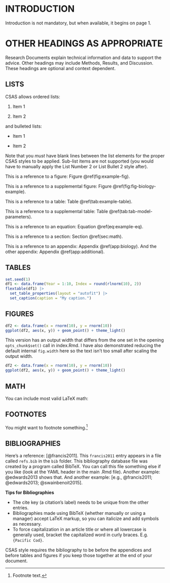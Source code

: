 # INTRODUCTION

Introduction is not mandatory, but when available, it begins on page 1.

# OTHER HEADINGS AS APPROPRIATE

Research Documents explain technical information and data to support the advice. Other headings may include Methods, Results, and Discussion. These headings are optional and context dependent.

## LISTS

CSAS allows ordered lists:

::: {custom-style="List Number"}

1. Item 1

1. Item 2

:::

and bulleted lists:

::: {custom-style="List Bullet"}

- Item 1

- Item 2

:::


Note that you *must* have blank lines between the list elements for the proper CSAS styles to be applied. Sub-list items are not supported (you would have to manually apply the List Number 2 or List Bullet 2 style after).

This is a reference to a figure: Figure \@ref(fig:example-fig).

This is a reference to a supplemental figure: Figure \@ref(fig:fig-biology-example).

This is a reference to a table: Table \@ref(tab:example-table).

This is a reference to a supplemental table: Table \@ref(tab:tab-model-parameters).

This is a reference to an equation: Equation \@ref(eq:example-eq).

This is a reference to a section: Section \@ref(sec:math).

This is a reference to an appendix: Appendix \@ref(app:biology). And the other appendix: Appendix \@ref(app:additional).

## TABLES

```r
set.seed(1)
df1 <- data.frame(Year = 1:10, Index = round(rlnorm(10), 2))
flextable(df1) |> 
  set_table_properties(layout = "autofit") |>
  set_caption(caption = "My caption.")
```

## FIGURES

```r
df2 <- data.frame(x = rnorm(10), y = rnorm(10))
ggplot(df2, aes(x, y)) + geom_point() + theme_light()
```

This version has an output width that differs from the one set in the opening `opts_chunk$set()` call in index.Rmd. I have also demonstrated reducing the default internal `fig.width` here so the text isn't too small after scaling the output width.

```r
df2 <- data.frame(x = rnorm(10), y = rnorm(10))
ggplot(df2, aes(x, y)) + geom_point() + theme_light()
```

## MATH {#sec:math}

You can include most valid LaTeX math:

\begin{equation}
  1 + 1 = 2
  (\#eq:example-eq)
\end{equation}

## FOOTNOTES

You might want to footnote something.^[Footnote text.]

## BIBLIOGRAPHIES

Here's a reference: [@francis2011]. This `francis2011` entry appears in a file called `refs.bib` in the `bib` folder. This bibliography database file was created by a program called BibTeX. You can call this file something else if you like (look at the YAML header in the main .Rmd file). Another example: @edwards2013 shows that. And another example: [e.g., @francis2011; @edwards2013; @swainbenoit2015].

**Tips for Bibliographies**

- The cite key (a citation's label) needs to be unique from the other entries.
- Bibliographies made using BibTeX (whether manually or using a manager) accept LaTeX markup, so you can italicize and add symbols as necessary.
- To force capitalization in an article title or where all lowercase is generally used, bracket the capitalized word in curly braces. E.g. `{Pacific Cod}`.

CSAS style requires the bibliography to be before the appendices and before tables and figures if you keep those together at the end of your document.
